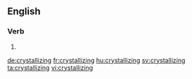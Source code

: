 ==English==

===Verb===
{{head|en|present participle}}

# {{present participle of|crystallize|lang=en|nocat=1}}

[[de:crystallizing]]
[[fr:crystallizing]]
[[hu:crystallizing]]
[[sv:crystallizing]]
[[ta:crystallizing]]
[[vi:crystallizing]]